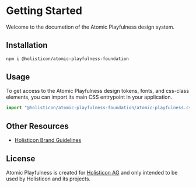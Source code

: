 # Getting Started

Welcome to the documetion of the Atomic Playfulness design system.

## Installation

```bash
npm i @holisticon/atomic-playfulness-foundation
```

## Usage

To get access to the Atomic Playfulness design tokens, fonts, and css-class
elements, you can import its main CSS entrypoint in your application.

```js
import "@holisticon/atomic-playfulness-foundation/atomic-playfulness.css";
```

## Other Resources

- [Holisticon Brand Guidelines](https://app.pickit.com/#/brand/651e97545bd7827ee80caff0)

## License

Atomic Playfulness is created for [Holisticon AG](https://holisticon.de) and
only intended to be used by Holisticon and its projects.
